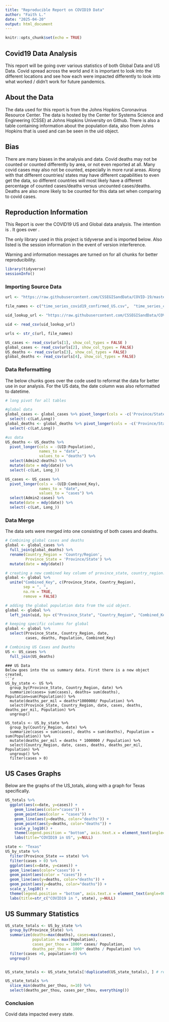 ---
title: "Reproducible Report on COVID19 Data"
author: "Faith L."
date: "2025-04-20"
output: html_document
---

```{r setup, include=FALSE}
knitr::opts_chunk$set(echo = TRUE)
```

## Covid19 Data Analysis

This report will be going over various statistics of both Global Data and US Data. Covid spread across the world and it is important to look into the different locations and see how each were impacted differently to look into what worked / didn't work for future pandemics.

## About the Data
The data used for this report is from the Johns Hopkins Coronavirus Resource Center. The data is hosted by the Center for Systems Science and Engineering (CSSE) at Johns Hopkins University on Github. There is also a table containing information about the population data, also from Johns Hopkins that is used and can be seen in the uid object.


## Bias

There are many biases in the analysis and data. 
Covid deaths may not be counted or counted differently by area, or not even reported at all. Many covid cases may also not be counted, especially in more rural areas. Along with that different countries/ states may have different capabilities to even get the data, so different countries will most likely have a different percentage of counted cases/deaths versus uncounted cases/deaths.
Deaths are also more likely to be counted for this data set when comparing to covid cases.

## Reproduction Information
This Report is over the COVID19 US and Global data analysis. The intention is . It goes over .

The only library used in this project is tidyverse and is imported below. Also listed is the session information in the event of version interference. 

Warning and information messages are turned on for all chunks for better reproducibility. 

```{r libraries_and_versions}
library(tidyverse)
sessionInfo()
```

### Importing Source Data 

```{r data_import}
url <- "https://raw.githubusercontent.com/CSSEGISandData/COVID-19/master/csse_covid_19_data/csse_covid_19_time_series/"

file_names <- c("time_series_covid19_confirmed_US.csv",  "time_series_covid19_confirmed_global.csv", "time_series_covid19_deaths_US.csv",  "time_series_covid19_deaths_global.csv")

uid_lookup_url <- "https://raw.githubusercontent.com/CSSEGISandData/COVID-19/4360e50239b4eb6b22f3a1759323748f36752177/csse_covid_19_data/UID_ISO_FIPS_LookUp_Table.csv"

uid <- read_csv(uid_lookup_url)

urls <- str_c(url, file_names)

US_cases <- read_csv(urls[1], show_col_types = FALSE )
global_cases <- read_csv(urls[2], show_col_types = FALSE)
US_deaths <- read_csv(urls[3], show_col_types = FALSE)
global_deaths <- read_csv(urls[4], show_col_types = FALSE)

```

### Data Reformatting
The below chunks goes over the code used to reformat the data for better use in our analysis. For the US data, the date column was also reformatted to datetime.
```{r data_reformat}

# long pivot for all tables

#global data
global_cases <- global_cases %>% pivot_longer(cols = -c('Province/State', 'Country/Region', Lat, Long), names_to="date", values_to="cases") %>%
  select(-c(Lat,Long))
global_deaths <- global_deaths %>% pivot_longer(cols = -c('Province/State', 'Country/Region', Lat, Long), names_to="date", values_to="deaths") %>%
  select(-c(Lat,Long))

#us data
US_deaths <- US_deaths %>%
  pivot_longer(cols = -(UID:Population),
               names_to = "date",
               values_to = "deaths") %>%
  select(Admin2:deaths) %>%
  mutate(date = mdy(date)) %>%
  select(-c(Lat, Long_))

US_cases <- US_cases %>%
  pivot_longer(cols = -(UID:Combined_Key),
               names_to = "date",
               values_to = "cases") %>%
  select(Admin2:cases) %>%
  mutate(date = mdy(date)) %>%
  select(-c(Lat, Long_))

```

### Data Merge
The data sets were merged into one consisting of both cases and deaths.

```{r data_merge}
# Combining global cases and deaths
global <- global_cases %>%
  full_join(global_deaths) %>%
  rename(Country_Region = 'Country/Region',
         Province_State = 'Province/State') %>%
  mutate(date = mdy(date))

# creating a new combined key column of province_state, country_region.
global <- global %>%
  unite("Combined_Key", c(Province_State, Country_Region),
        sep = ", ",
        na.rm = TRUE,
        remove = FALSE)

# adding the global population data from the uid object.
global <- global %>%
  left_join(uid, by= c("Province_State", "Country_Region", "Combined_Key"))

# keeping specific columns for global
global <- global %>%
  select(Province_State, Country_Region, date,
         cases, deaths, Population, Combined_Key)

# Combining US Cases and Deaths
US <- US_cases %>%
  full_join(US_deaths)

```
```
### US Data
Below goes into the us summary data. First there is a new object created, 
```{r us_totals}
US_by_state <- US %>%
  group_by(Province_State, Country_Region, date) %>%
  summarize(cases= sum(cases), deaths= sum(deaths), Population=sum(Population)) %>%
  mutate(deaths_per_mil = deaths*1000000/ Population) %>%
  select(Province_State, Country_Region, date, cases, deaths, deaths_per_mil, Population) %>%
  ungroup()

US_totals <- US_by_state %>%
  group_by(Country_Region, date) %>%
  summarize(cases = sum(cases), deaths = sum(deaths), Population = sum(Population)) %>%
  mutate(deaths_per_mil = deaths * 1000000 / Population) %>%
  select(Country_Region, date, cases, deaths, deaths_per_mil, Population) %>%
  ungroup() %>%
  filter(cases > 0)
```
## US Cases Graphs
Below are the graphs of the US_totals, along with a graph for Texas specifically.
```{r us_graphs}
US_totals %>%
  ggplot(aes(x=date, y=cases)) +
    geom_line(aes(color="cases")) +
    geom_point(aes(color = "cases")) +
    geom_line(aes(y=deaths, color="deaths")) +
    geom_point(aes(y=deaths, color="deaths")) +
    scale_y_log10() +
    theme(legend.position = "bottom", axis.text.x = element_text(angle=90)) +
    labs(title="COVID19 in US", y=NULL)

state <- "Texas"
US_by_state %>%
  filter(Province_State == state) %>%
  filter(cases > 0) %>%
  ggplot(aes(x=date, y=cases)) +
  geom_line(aes(color="cases")) +
  geom_point(aes(color = "cases")) +
  geom_line(aes(y=deaths, color="deaths")) +
  geom_point(aes(y=deaths, color="deaths")) +
  scale_y_log10() +
  theme(legend.position = "bottom", axis.text.x = element_text(angle=90)) +
  labs(title=str_c("COVID19 in ", state), y=NULL)
```
## US Summary Statistics
```{r us_summary}
US_state_totals <- US_by_state %>%
  group_by(Province_State) %>%
  summarize(deaths=max(deaths), cases=max(cases),
            population = max(Population),
            cases_per_thou = 1000* cases/ Population,
            deaths_per_thou = 1000* deaths / Population) %>%
  filter(cases >0, population>0) %>%
  ungroup()


US_state_totals <- US_state_totals[!duplicated(US_state_totals), ] # removing duplicates

US_state_totals %>%
  slice_min(deaths_per_thou, n=10) %>%
  select(deaths_per_thou, cases_per_thou, everything())

```


### Conclusion

Covid data impacted every state.
